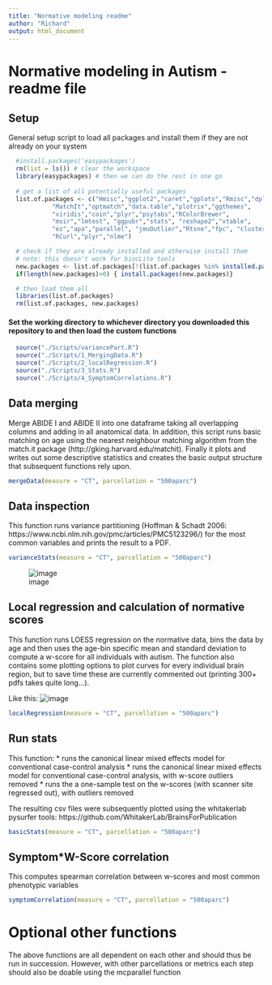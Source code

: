 ```yaml
---
title: "Normative modeling readme"
author: "Richard"
output: html_document
---
```

# Normative modeling in Autism - readme file

## Setup
General setup script to load all packages and install them if they are not already on your system

```r
  #install.packages('easypackages')
  rm(list = ls()) # clear the workspace
  library(easypackages) # then we can do the rest in one go
  
  # get a list of all potentially useful packages
  list.of.packages <- c("Hmisc","ggplot2","caret","gplots","Rmisc","dplyr",
            "MatchIt","optmatch","data.table","plotrix","ggthemes",
            "viridis","coin","plyr","psytabs","RColorBrewer",
            "msir","lmtest", "ggpubr","stats", "reshape2","xtable",
            "ez","apa","parallel", "jmuOutlier","Rtsne","fpc", "cluster",
            "RCurl","plyr","nlme")

  # check if they are already installed and otherwise install them
  # note: this doesn't work for biocLite tools
  new.packages <- list.of.packages[!(list.of.packages %in% installed.packages()[,"Package"])]
  if(length(new.packages)>0) { install.packages(new.packages)}

  # then load them all
  libraries(list.of.packages)
  rm(list.of.packages, new.packages)
```

#### Set the working directory to whichever directory you downloaded this repository to and then load the custom functions 
```r
  source("./Scripts/variancePart.R")
  source("./Scripts/1_MergingData.R")
  source("./Scripts/2_localRegression.R")
  source("./Scripts/3_Stats.R")
  source("./Scripts/4_SymptomCorrelations.R")
```

## Data merging
Merge ABIDE I and ABIDE II into one dataframe taking all overlapping columns and adding in all anatomical data. In addition, this script runs basic matching on age using the nearest neighbour matching algorithm from the match.it package (http://gking.harvard.edu/matchit). Finally it plots and writes out some descriptive statistics and creates the basic output structure that subsequent functions rely upon.
```r
mergeData(measure = "CT", parcellation = "500aparc")
```

## Data inspection
This function runs variance partitioning (Hoffman & Schadt 2006: https://www.ncbi.nlm.nih.gov/pmc/articles/PMC5123296/) for the most common variables and prints the result to a PDF.
```r
varianceStats(measure = "CT", parcellation = "500aparc")
```
![image](./Plots/VarianceContribution.png)

## Local regression and calculation of normative scores
This function runs LOESS regression on the normative data, bins the data by age and then uses the age-bin specific mean and standard deviation to compute a w-score for all individuals with autism. The function also contains some plotting options to plot curves for every individual brain region, but to save time these are currently commented out (printing 300+ pdfs takes quite long...).

Like this:
![image](./Plots/Overview2.png)
```r
localRegression(measure = "CT", parcellation = "500aparc")
```

## Run stats
This function: 
* runs the canonical linear mixed effects model for conventional case-control analysis
* runs the canonical linear mixed effects model for conventional case-control analysis, with w-score outliers removed
* runs the a one-sample test on the w-scores (with scanner site regressed out), with outliers removed

The resulting csv files were subsequently plotted using the whitakerlab pysurfer tools: https://github.com/WhitakerLab/BrainsForPublication
```r
basicStats(measure = "CT", parcellation = "500aparc")
```

## Symptom*W-Score correlation
This computes spearman correlation between w-scores and most common phenotypic variables
```r
symptomCorrelation(measure = "CT", parcellation = "500aparc")
```

# Optional other functions
The above functions are all dependent on each other and should thus be run in succession. However, with other parcellations or metrics each step should also be doable using the mcparallel function